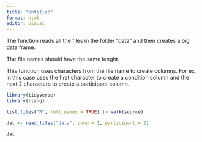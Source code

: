 ```yaml
---
title: "Untitled"
format: html
editor: visual
---
```


The function reads all the files in the folder "data" and then creates a big data frame.

The file names should have the same lenght.

This function uses characters from the file name to create columns. For ex, in this case uses the first character to create a condition column and the next 2 characters to create a participant column.

```r
library(tidyverse)
library(rlang)

list.files("R", full.names = TRUE) |> walk(source)
```

```r
dat <- read_files("data", cond = 1, participant = 2)

dat
```

